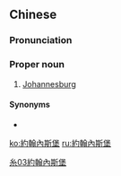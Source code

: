 {{also|约翰内斯堡}}
==Chinese==
{{zh-forms|s=约翰内斯堡}}

===Pronunciation===
{{zh-pron
|m=Yuēhànnèisībǎo
|c=joek3 hon6 noi6 si1 bou2
|cat=pn
}}

===Proper noun===
{{zh-proper noun}}

# [[Johannesburg]]

====Synonyms====
* {{l|zh|約翰尼斯堡}}

[[Category:zh:Capital cities|糸03約翰內斯堡]]

[[ko:約翰內斯堡]]
[[ru:約翰內斯堡]]